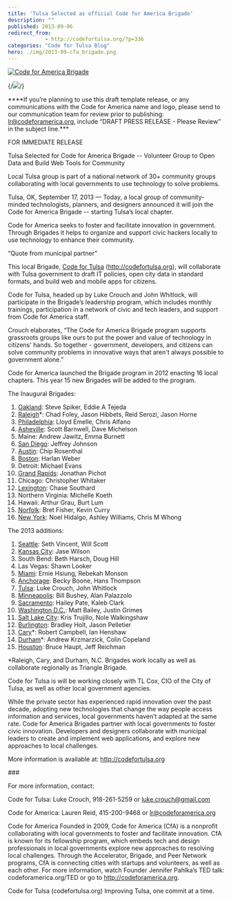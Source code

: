 ```yaml
---
title: 'Tulsa Selected as official Code for America Brigade'
description: ""
published: 2013-09-06
redirect_from: 
            - http://codefortulsa.org/?p=336
categories: "Code for Tulsa Blog"
hero: ./img/2013-09-cfa_brigade.png
---
```

[![Code for America Brigade](./img/2013-09-cfa_brigade.png)](http://codefortulsa.files.wordpress.com/2013/09/cfa_brigade.png)

{/*![](https://dl.dropboxusercontent.com/u/21969365/images/cft/cft_horizontal.png)*/}

\*\*\*\*If you’re planning to use this draft template release, or any communications with the Code for America name and logo, please send to our communication team for review prior to publishing: lr@codeforamerica.org, include “DRAFT PRESS RELEASE - Please Review” in the subject line.\*\*\*

FOR IMMEDIATE RELEASE

Tulsa Selected for Code for America Brigade -- Volunteer Group to Open Data and Build Web Tools for Community

Local Tulsa group is part of a national network of 30+ community groups collaborating with local governments to use technology to solve problems.

Tulsa, OK, September 17, 2013 — Today, a local group of community-minded technologists, planners, and designers announced it will join the Code for America Brigade -- starting Tulsa’s local chapter.

Code for America seeks to foster and facilitate innovation in government. Through Brigades it helps to organize and support civic hackers locally to use technology to enhance their community.

“Quote from municipal partner”

This local Brigade, [Code for Tulsa](http://codefortulsa.org) (http://codefortulsa.org), will collaborate with Tulsa government to draft IT policies, open city data in standard formats, and build web and mobile apps for citizens.

Code for Tulsa, headed up by Luke Crouch and John Whitlock, will participate in the Brigade’s leadership program, which includes monthly trainings, participation in a network of civic and tech leaders, and support from Code for America staff.

Crouch elaborates, “The Code for America Brigade program supports grassroots groups like ours to put the power and value of technology in citizens' hands. So together - government, developers, and citizens can solve community problems in innovative ways that aren't always possible to government alone.”

Code for America launched the Brigade program in 2012 enacting 16 local chapters. This year 15 new Brigades will be added to the program.

The Inaugural Brigades:

1. [Oakland](http://openoakland.org/): Steve Spiker, Eddie A Tejeda
2. [Raleigh](http://www.meetup.com/Triangle-Code-for-America/)\*: Chad Foley, Jason Hibbets, Reid Serozi, Jason Horne
3. [Philadelphia](http://codeforphilly.org/): Lloyd Emelle, Chris Alfano
4. [Asheville](http://www.meetup.com/cfabrigade/Asheville/): Scott Barnwell, Dave Michelson
5. Maine: Andrew Jawitz, Emma Burnett
6. [San Diego](http://codeforsandiego.org/): Jeffrey Johnson
7. [Austin](http://www.open-austin.org/): Chip Rosenthal
8. [Boston](http://www.meetup.com/Code-for-Boston/): Harlan Weber
9. Detroit: Michael Evans
10. [Grand Rapids](http://friendlycode.org/): Jonathan Pichot
11. Chicago: Christopher Whitaker
12. [Lexington](http://www.meetup.com/cfabrigade/Lexington-KY/): Chase Southard
13. Northern Virginia: Michelle Koeth
14. Hawaii: Arthur Grau, Burt Lum
15. [Norfolk](http://codeforhamptonroads.org/): Bret Fisher, Kevin Curry
16. [New York](http://www.meetup.com/betanyc/): Noel Hidalgo, Ashley Williams, Chris M Whong

The 2013 additions:

1. [Seattle](http://codeforseattle.org/): Seth Vincent, Will Scott
2. [Kansas City](http://www.meetup.com/KCBrigade/): Jase Wilson
3. South Bend: Beth Harsch, Doug Hill
4. Las Vegas: Shawn Looker
5. [Miami](http://codeformiami.org/): Ernie Hsiung, Rebekah Monson
6. [Anchorage](http://www.meetup.com/cfabrigade/Anchorage-AK/): Becky Boone, Hans Thompson
7. [Tulsa](http://codefortulsa.org/): Luke Crouch, John Whitlock
8. [Minneapolis](http://www.opentwincities.org/): Bill Bushey, Alan Palazzolo
9. [Sacramento](http://codeforsacramento.org/): Hailey Pate, Kaleb Clark
10. [Washington D.C.](http://www.meetup.com/Code-for-DC/): Matt Bailey, Justin Grimes
11. [Salt Lake City](http://www.meetup.com/cfabrigade/Salt-Lake-City-UT/): Kris Trujillo, Nole Walkingshaw
12. [Burlington](http://codeforbtv.org/): Bradley Holt, Jason Pelletier
13. [Cary](http://www.meetup.com/Triangle-Code-for-America/events/118482462/)\*: Robert Campbell, Ian Henshaw
14. [Durham](http://www.meetup.com/Triangle-Code-for-America/)\*: Andrew Krzmarzick, Colin Copeland
15. [Houston](http://codeforhouston.com/): Bruce Haupt, Jeff Reichman

\*Raleigh, Cary, and Durham, N.C. Brigades work locally as well as collaborate regionally as Triangle Brigade.

Code for Tulsa is will be working closely with TL Cox, CIO of the City of Tulsa, as well as other local government agencies.

While the private sector has experienced rapid innovation over the past decade, adopting new technologies that change the way people access information and services, local governments haven’t adapted at the same rate. Code for America Brigades partner with local governments to foster civic innovation. Developers and designers collaborate with municipal leaders to create and implement web applications, and explore new approaches to local challenges.

More information is available at: http://codefortulsa.org

\###

For more information, contact:

Code for Tulsa: Luke Crouch, 918-261-5259 or luke.crouch@gmail.com

Code for America: Lauren Reid, 415-200-9468 or lr@codeforamerica.org

Code for America Founded in 2009, Code for America (CfA) is a nonprofit collaborating with local governments to foster and facilitate innovation. CfA is known for its fellowship program, which embeds tech and design professionals in local governments explore new approaches to resolving local challenges. Through the Accelerator, Brigade, and Peer Network programs, CfA is connecting cities with startups and volunteers, as well as each other. For more information, watch Founder Jennifer Pahlka’s TED talk: codeforamerica.org/TED or go to http://codeforamerica.org.

Code for Tulsa (codefortulsa.org) Improving Tulsa, one commit at a time.
